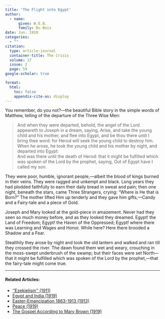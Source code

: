 ```yaml
---
title: 'The Flight into Egypt'
author:
  - name:
      given: W.E.B.
      family: Du Bois
date: Jun. 1919
categories: 
  - ""
citation: 
  type: article-journal
  container-title: The Crisis
  volume: 17
  issue: 2
  page: 59
google-scholar: true

format:
  html:
    toc: false
    appendix-cite-as: display
---
```


You remember, do you not?---the beautiful Bible story in the simple words of Matthew, telling of the departure of the Three Wise Men:

> And when they were departed, behold, the angel of the Lord appeareth to Joseph in a dream, saying, Arise, and take the young child and his mother, and flee into Egypt, and be thou there until I bring thee word: for Herod will seek the young child to destroy him.    
> When he arose, he took the young child and his mother by night, and departed into Egypt:    
> And was there until the death of Herod: that it might be fulfilled which was spoken of the Lord by the prophet, saying, Out of Egypt have I called my son.

They were poor, humble, ignorant people,—albeit the blood of kings burned in their veins. They were ragged and unkempt and black. Long years they had plodded faithfully to earn their daily bread in sweat and pain; then one night, beneath the stars, came Three Strangers, crying: "Where is He that is Born?" The mother lifted Him up tenderly and they gave him gifts,—Candy and a Fairy-tale and a piece of Gold.

Joseph and Mary looked at the gold-piece in amazement. Never had they seen so much money before, and as they looked they dreamed. Egypt! the Land of Freedom; Egypt! the Haven of the Oppressed; Egypt! where there was Learning and Wages and Honor. While here? Here there brooded a Shadow and a Fear.

Stealthily they arose by night and took the old lantern and walked and ran till they crossed the river. The dawn found them wet and weary, crouching in the moss-swept underbrush of the swamp; but their faces were set North—that it might be fulfilled which was spoken of the Lord by the prophet,—that the fairy-tale might come true.

<!-- Similar articles start here -->
<div  class="clear-wrap"></div>
<hr>
#### Related Articles:

* [''Ezekielism'' (1911)](/Volumes/03/01/ezekielism.html)
* [Egypt and India (1919)](/Volumes/18/02/egypt_and_india.html)
* [Easter-Emancipation 1863-1913 (1913)](/Volumes/05/06/easter-emancipation.html)
* [Peace (1919)](/Volumes/17/02/peace.html)
* [The Gospel According to Mary Brown (1919)](/Volumes/19/02/gospel.html)

<!-- Similar articles end here -->